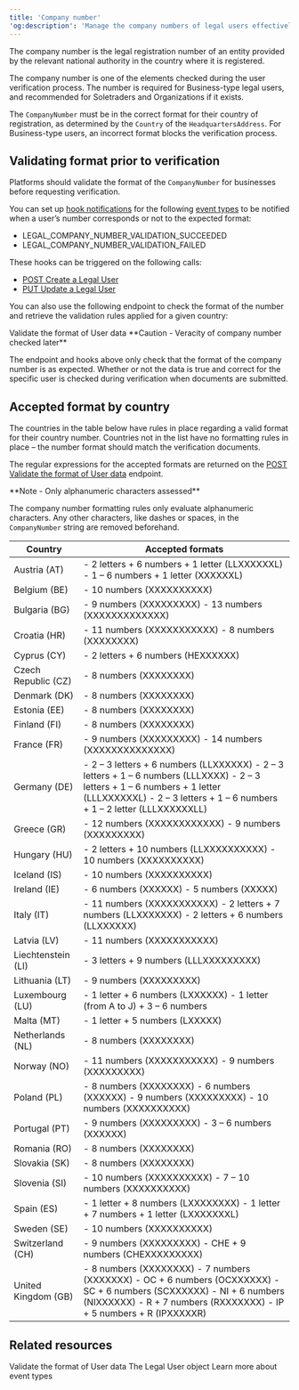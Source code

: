 ```yaml
---
title: 'Company number'
'og:description': 'Manage the company numbers of legal users effectively, and see all expected formats per country, to accelerate the KYB verification process.'  
---
```


The company number is the legal registration number of an entity provided by the relevant national authority in the country where it is registered.  

The company number is one of the elements checked during the user verification process. The number is required for Business-type legal users, and recommended for Soletraders and Organizations if it exists.

The `CompanyNumber` must be in the correct format for their country of registration, as determined by the `Country` of the `HeadquartersAddress`. For Business-type users, an incorrect format blocks the verification process.

## Validating format prior to verification

Platforms should validate the format of the `CompanyNumber` for businesses before requesting verification. 

You can set up <a href="/webhooks">hook notifications</a> for the following <a href="/webhooks/event-types">event types</a> to be notified when a user’s number corresponds or not to the expected format:  
- LEGAL_COMPANY_NUMBER_VALIDATION_SUCCEEDED  
- LEGAL_COMPANY_NUMBER_VALIDATION_FAILED  

These hooks can be triggered on the following calls:  
- <a href="/api-reference/users/create-legal-user">POST Create a Legal User</a>
- <a href="/api-reference/users/update-legal-user">PUT Update a Legal User</a>

You can also use the following endpoint to check the format of the number and retrieve the validation rules applied for a given country:  

<Card title="Endpoint" href="/api-reference/user-data-format/validate-user-data-format">
Validate the format of User data
</Card>

<Warning>  
**Caution - Veracity of company number checked later** 
  
The endpoint and hooks above only check that the format of the company number is as expected. Whether or not the data is true and correct for the specific user is checked during verification when documents are submitted.  
</Warning>  

## Accepted format by country  

The countries in the table below have rules in place regarding a valid format for their country number. Countries not in the list have no formatting rules in place – the number format should match the verification documents.  

The regular expressions for the accepted formats are returned on the <a href="/api-reference/user-data-format/validate-user-data-format">POST Validate the format of User data</a> endpoint.  

<Note>
**Note - Only alphanumeric characters assessed**
  
The company number formatting rules only evaluate alphanumeric characters. Any other characters, like dashes or spaces, in the `CompanyNumber` string are removed beforehand.  
</Note>


<table>
<thead>
    <tr>
        <th class="header">Country</th>
        <th class="header">Accepted formats</th>
    </tr>
</thead>
<tbody>
    <tr>
<td>Austria (AT)</td>
<td>
- 2 letters + 6 numbers + 1 letter (LLXXXXXXL)
- 1 – 6 numbers + 1 letter (XXXXXXL)
</td>
</tr>
<tr>
<td>Belgium (BE)</td>
<td>
- 10 numbers (XXXXXXXXXX)
</td>
</tr>
<tr>
<td>Bulgaria (BG)</td>
<td>
- 9 numbers (XXXXXXXXX)
- 13 numbers (XXXXXXXXXXXXX)
</td>
</tr>
<tr>
<td>Croatia (HR)</td>
<td>
- 11 numbers (XXXXXXXXXXX)
- 8 numbers (XXXXXXXX)
</td>
</tr>
<tr>
<td>Cyprus (CY)</td>
<td>
- 2 letters + 6 numbers (HEXXXXXX)
</td>
</tr>
<tr>
<td>Czech Republic (CZ)</td>
<td>
- 8 numbers (XXXXXXXX)
</td>
</tr>
<tr>
<td>Denmark (DK)</td>
<td>
- 8 numbers (XXXXXXXX)
</td>
</tr>
<tr>
<td>Estonia (EE)</td>
<td>
- 8 numbers (XXXXXXXX)
</td>
</tr>
<tr>
<td>Finland (FI)</td>
<td>
- 8 numbers (XXXXXXXX)
</td>
</tr>
<tr>
<td>France (FR)</td>
<td>
- 9 numbers (XXXXXXXXX)
- 14 numbers (XXXXXXXXXXXXXX)
</td>
</tr>
<tr>
<td>Germany (DE)</td>
<td>
- 2 – 3 letters + 6 numbers (LLXXXXXX)
- 2 – 3 letters + 1 – 6 numbers (LLLXXXX)
- 2 – 3 letters + 1 – 6 numbers + 1 letter (LLLXXXXXXL)
- 2 – 3 letters + 1 – 6 numbers + 1 – 2 letter (LLLXXXXXXLL)
</td>
</tr>
<tr>
<td>Greece (GR)</td>
<td>
- 12 numbers (XXXXXXXXXXXX)
- 9 numbers (XXXXXXXXX)
</td>
</tr>
<tr>
<td>Hungary (HU)</td>
<td>
- 2 letters + 10 numbers (LLXXXXXXXXXX)
- 10 numbers (XXXXXXXXXX)
</td>
</tr>
<tr>
<td>Iceland (IS)</td>
<td>
- 10 numbers (XXXXXXXXXX)
</td>
</tr>
<tr>
<td>Ireland (IE)</td>
<td>
- 6 numbers (XXXXXX)
- 5 numbers (XXXXX)
</td>
</tr>
<tr>
<td>Italy (IT)</td>
<td>
- 11 numbers (XXXXXXXXXXX)
- 2 letters + 7 numbers (LLXXXXXXX)
- 2 letters + 6 numbers (LLXXXXXX)
</td>
</tr>
<tr>
<td>Latvia (LV)</td>
<td>
- 11 numbers (XXXXXXXXXXX)
</td>
</tr>
<tr>
<td>Liechtenstein (LI)</td>
<td>
- 3 letters + 9 numbers (LLLXXXXXXXXX)
</td>
</tr>
<tr>
<td>Lithuania (LT)</td>
<td>
- 9 numbers (XXXXXXXXX)
</td>
</tr>
<tr>
<td>Luxembourg (LU)</td>
<td>
- 1 letter + 6 numbers (LXXXXXX)
- 1 letter (from A to J) + 3 – 6 numbers
</td>
</tr>
<tr>
<td>Malta (MT)</td>
<td>
- 1 letter + 5 numbers (LXXXXX)
</td>
</tr>
<tr>
<td>Netherlands (NL)</td>
<td>
- 8 numbers (XXXXXXXX)
</td>
</tr>
<tr>
<td>Norway (NO)</td>
<td>
- 11 numbers (XXXXXXXXXXX)
- 9 numbers (XXXXXXXXX)
</td>
</tr>
<tr>
<td>Poland (PL)</td>
<td>
- 8 numbers (XXXXXXXX)
- 6 numbers (XXXXXX)
- 9 numbers (XXXXXXXXX)
- 10 numbers (XXXXXXXXXX)
</td>
</tr>
<tr>
<td>Portugal (PT)</td>
<td>
- 9 numbers (XXXXXXXXX)
- 3 – 6 numbers (XXXXXX)
</td>
</tr>
<tr>
<td>Romania (RO)</td>
<td>
- 8 numbers (XXXXXXXX)
</td>
</tr>
<tr>
<td>Slovakia (SK)</td>
<td>
- 8 numbers (XXXXXXXX)
</td>
</tr>
<tr>
<td>Slovenia (SI)</td>
<td>
- 10 numbers (XXXXXXXXXX)
- 7 – 10 numbers (XXXXXXXXXX)
</td>
</tr>
<tr>
<td>Spain (ES)</td>
<td>
- 1 letter + 8 numbers (LXXXXXXXX)
- 1 letter + 7 numbers + 1 letter (LXXXXXXXL)
</td>
</tr>
<tr>
<td>Sweden (SE)</td>
<td>
- 10 numbers (XXXXXXXXXX)
</td>
</tr>
<tr>
<td>Switzerland (CH)</td>
<td>
- 9 numbers (XXXXXXXXX)
- CHE + 9 numbers (CHEXXXXXXXXX)
</td>
</tr>
<tr>
<td>United Kingdom (GB)</td>
<td>
- 8 numbers (XXXXXXXX)
- 7 numbers (XXXXXXX)
- OC + 6 numbers (OCXXXXXX)
- SC + 6 numbers (SCXXXXXX)
- NI + 6 numbers (NIXXXXXX)
- R + 7 numbers (RXXXXXXX)
- IP + 5 numbers + R (IPXXXXXR)
</td>
</tr>
</tbody>
</table>

## Related resources  

<CardGroup col={2}> 
<Card title="Endpoint" href="/api-reference/user-data-format/validate-user-data-format">
Validate the format of User data
</Card> 

<Card title="Endpoint" href="/api-reference/users/legal-user-object">
The Legal User object
</Card>  

<Card title="Webhooks" href="/webhooks/event-types">
Learn more about event types
</Card>
</CardGroup>